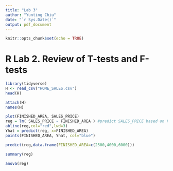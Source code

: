 ```yaml
---
title: "Lab 3"
author: "Yunting Chiu"
date: "`r Sys.Date()`"
output: pdf_document
---
```


```r
knitr::opts_chunk$set(echo = TRUE)
```

# R Lab 2. Review of T-tests and F-tests

```r
library(tidyverse)
H <- read_csv("HOME_SALES.csv") 
head(H)
```

```r
attach(H)
names(H)
```

```r
plot(FINISHED_AREA, SALES_PRICE)
reg = lm( SALES_PRICE ~ FINISHED_AREA ) #predict SALES_PRICE based on FINISHED_AREA
abline(reg,col="red",lwd=3)
Yhat = predict(reg, x=FINISHED_AREA)
points(FINISHED_AREA, Yhat, col="blue")
```
```r
predict(reg,data.frame(FINISHED_AREA=c(2500,4000,6000)))
```

```r
summary(reg)
```

```r
anova(reg)
```

